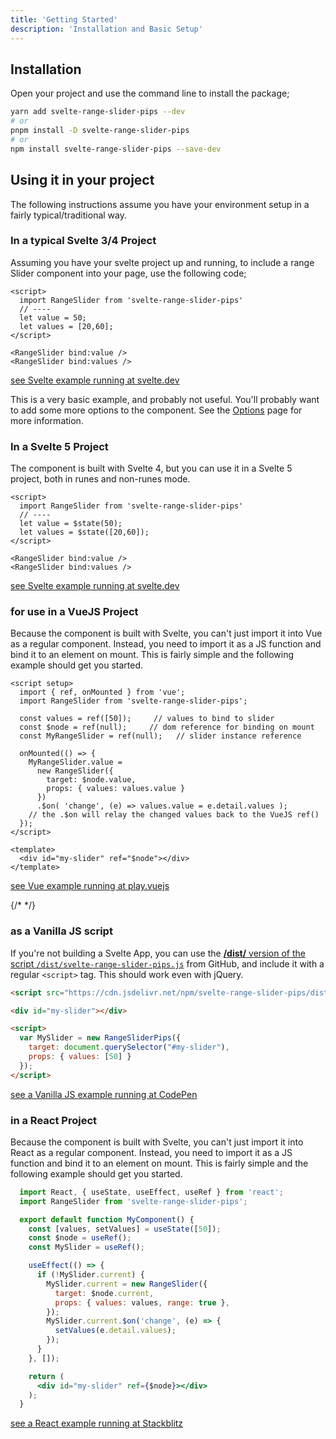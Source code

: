 ```yaml
---
title: 'Getting Started'
description: 'Installation and Basic Setup'
---
```




## Installation

Open your project and use the command line to install the package;

```bash
yarn add svelte-range-slider-pips --dev
# or
pnpm install -D svelte-range-slider-pips
# or
npm install svelte-range-slider-pips --save-dev
```

## Using it in your project

<Note>
The following instructions assume you have your environment setup in a fairly typical/traditional way.
</Note>

### <Icon name="vscode-icons:file-type-svelte" /> In a typical Svelte 3/4 Project

Assuming you have your svelte project up and running, to include a range Slider
component into your page, use the following code;

```svelte 
<script>
  import RangeSlider from 'svelte-range-slider-pips'
  // ----
  let value = 50;
  let values = [20,60];
</script>

<RangeSlider bind:value />
<RangeSlider bind:values />
```
[<Icon name="tabler:external-link" /> see Svelte example running at svelte.dev](https://svelte.dev/playground/58f1da9cf0dd467f897294715c6e50ae?version=4.2.20)

This is a very basic example, and probably not useful. You'll probably want to
add some more options to the component. See the [Options](./options) page for
more information.

### <Icon name="vscode-icons:file-type-svelte" /> In a Svelte 5 Project

The component is built with Svelte 4, but you can use it in a Svelte 5 project, both 
in runes and non-runes mode.

```svelte 
<script>
  import RangeSlider from 'svelte-range-slider-pips'
  // ----
  let value = $state(50);
  let values = $state([20,60]);
</script>

<RangeSlider bind:value />
<RangeSlider bind:values />
```
[<Icon name="tabler:external-link" /> see Svelte example running at svelte.dev](https://svelte.dev/playground/3d1e3fb5d5e84b2d9df3488034104805?version=5.33.3)

### <Icon name="vscode-icons:file-type-vue" /> for use in a VueJS Project

Because the component is built with Svelte, you can't just import it into Vue
as a regular component. Instead, you need to import it as a JS function and
bind it to an element on mount. This is fairly simple and the following example
should get you started.

```vue
<script setup>
  import { ref, onMounted } from 'vue';
  import RangeSlider from 'svelte-range-slider-pips';

  const values = ref([50]);     // values to bind to slider
  const $node = ref(null);     // dom reference for binding on mount
  const MyRangeSlider = ref(null);   // slider instance reference

  onMounted(() => {
    MyRangeSlider.value = 
      new RangeSlider({ 
        target: $node.value, 
        props: { values: values.value } 
      })
      .$on( 'change', (e) => values.value = e.detail.values );
    // the .$on will relay the changed values back to the VueJS ref()
  });
</script>

<template>
  <div id="my-slider" ref="$node"></div>
</template>
```
[<Icon name="tabler:external-link" /> see Vue example running at play.vuejs](https://tinyurl.com/39kfnpm4)

{/*  */}

### <Icon name="vscode-icons:file-type-js-official" /> as a Vanilla JS script

If you're not building a Svelte App, you can use the [<Icon name="tabler:external-link" /> **/dist/** version of the script `/dist/svelte-range-slider-pips.js`](https://github.com/simeydotme/svelte-range-slider-pips/blob/main/dist/svelte-range-slider-pips.js) from GitHub, and include it with a regular 
`<script>` tag. This should work even with jQuery.

```html
<script src="https://cdn.jsdelivr.net/npm/svelte-range-slider-pips/dist/svelte-range-slider-pips.min.js" />

<div id="my-slider"></div>

<script>
  var MySlider = new RangeSliderPips({
    target: document.querySelector("#my-slider"),
    props: { values: [50] }
  });
</script>
```
[<Icon name="tabler:external-link" /> see a Vanilla JS example running at CodePen](https://codepen.io/simeydotme/pen/KKNJdbK)

### <Icon name="vscode-icons:file-type-reactjs" /> in a React Project

Because the component is built with Svelte, you can't just import it into React
as a regular component. Instead, you need to import it as a JS function and
bind it to an element on mount. This is fairly simple and the following example
should get you started.

```jsx
  import React, { useState, useEffect, useRef } from 'react';
  import RangeSlider from 'svelte-range-slider-pips';

  export default function MyComponent() {
    const [values, setValues] = useState([50]);
    const $node = useRef();
    const MySlider = useRef();

    useEffect(() => {
      if (!MySlider.current) {
        MySlider.current = new RangeSlider({
          target: $node.current,
          props: { values: values, range: true },
        });
        MySlider.current.$on('change', (e) => {
          setValues(e.detail.values);
        });
      }
    }, []);

    return (
      <div id="my-slider" ref={$node}></div>
    );
  }
```
[<Icon name="tabler:external-link" /> see a React example running at Stackblitz](https://stackblitz.com/edit/react-ag6lyg?file=src%2FApp.js)

